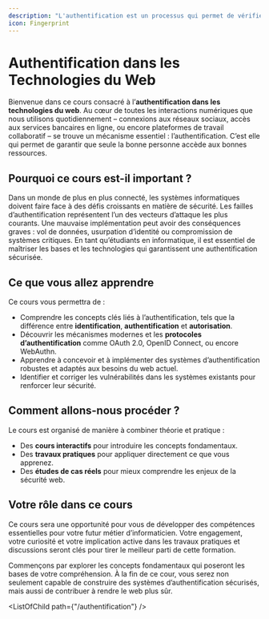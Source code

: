 ```yaml
---
description: "L'authentification est un processus qui permet de vérifier l’identité d’un utilisateur. L’authentification se décompose en deux parties : l’identification et la confirmation. La première partie consiste à savoir si l’utilisateur existe dans le système, la seconde partie consiste à savoir si l’utilisateur est autorisé à accéder au service souhaité."
icon: Fingerprint
---
```


# **Authentification dans les Technologies du Web**

Bienvenue dans ce cours consacré à l’**authentification dans les technologies du web**. Au cœur de toutes les interactions numériques que nous utilisons quotidiennement – connexions aux réseaux sociaux, accès aux services bancaires en ligne, ou encore plateformes de travail collaboratif – se trouve un mécanisme essentiel : l’authentification. C’est elle qui permet de garantir que seule la bonne personne accède aux bonnes ressources.

## **Pourquoi ce cours est-il important ?**
Dans un monde de plus en plus connecté, les systèmes informatiques doivent faire face à des défis croissants en matière de sécurité. Les failles d’authentification représentent l’un des vecteurs d’attaque les plus courants. Une mauvaise implémentation peut avoir des conséquences graves : vol de données, usurpation d’identité ou compromission de systèmes critiques. En tant qu’étudiants en informatique, il est essentiel de maîtriser les bases et les technologies qui garantissent une authentification sécurisée.

## **Ce que vous allez apprendre**
Ce cours vous permettra de :
- Comprendre les concepts clés liés à l’authentification, tels que la différence entre **identification**, **authentification** et **autorisation**.
- Découvrir les mécanismes modernes et les **protocoles d’authentification** comme OAuth 2.0, OpenID Connect, ou encore WebAuthn.
- Apprendre à concevoir et à implémenter des systèmes d’authentification robustes et adaptés aux besoins du web actuel.
- Identifier et corriger les vulnérabilités dans les systèmes existants pour renforcer leur sécurité.

## **Comment allons-nous procéder ?**
Le cours est organisé de manière à combiner théorie et pratique :
- Des **cours interactifs** pour introduire les concepts fondamentaux.
- Des **travaux pratiques** pour appliquer directement ce que vous apprenez.
- Des **études de cas réels** pour mieux comprendre les enjeux de la sécurité web.

## **Votre rôle dans ce cours**
Ce cours sera une opportunité pour vous de développer des compétences essentielles pour votre futur métier d’informaticien. Votre engagement, votre curiosité et votre implication active dans les travaux pratiques et discussions seront clés pour tirer le meilleur parti de cette formation.

Commençons par explorer les concepts fondamentaux qui poseront les bases de votre compréhension. À la fin de ce cour, vous serez non seulement capable de construire des systèmes d’authentification sécurisés, mais aussi de contribuer à rendre le web plus sûr.

<ListOfChild path={"/authentification"} />
